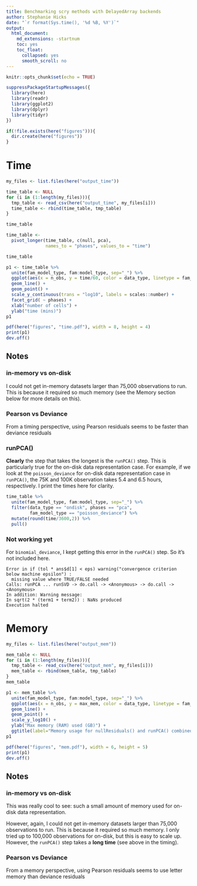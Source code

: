 ```yaml
---
title: Benchmarking scry methods with DelayedArray backends
author: Stephanie Hicks
date: "`r format(Sys.time(), '%d %B, %Y')`"
output:
  html_document:
    md_extensions: -startnum
    toc: yes
    toc_float:
      collapsed: yes
      smooth_scroll: no
---
```


```r
knitr::opts_chunk$set(echo = TRUE)
```

```r
suppressPackageStartupMessages({
  library(here)
  library(readr)
  library(ggplot2)
  library(dplyr)
  library(tidyr)
})
```

```r
if(!file.exists(here("figures"))){
  dir.create(here("figures"))
}
```


# Time

```r
my_files <- list.files(here("output_time"))

time_table <- NULL
for (i in (1:length(my_files))){
  tmp_table <- read_csv(here("output_time", my_files[i]))
  time_table <- rbind(time_table, tmp_table)
}

time_table
```

```r
time_table <- 
  pivot_longer(time_table, c(null, pca), 
               names_to = "phases", values_to = "time")

time_table
```


```r
p1 <- time_table %>% 
  unite(fam_model_type, fam:model_type, sep="_") %>%
  ggplot(aes(x = n_obs, y = time/60, color = data_type, linetype = fam_model_type)) + 
  geom_line() + 
  geom_point() +
  scale_y_continuous(trans = "log10", labels = scales::number) + 
  facet_grid( ~ phases) + 
  xlab("number of cells") + 
  ylab("time (mins)") 
p1
```

```r
pdf(here("figures", "time.pdf"), width = 8, height = 4)
print(p1)
dev.off()
```




## Notes 

### in-memory vs on-disk

I could not get in-memory datasets larger than 75,000 observations to run. 
This is because it required so much memory (see the Memory section below for more details on this). 

### Pearson vs Deviance

From a timing perspective, using Pearson residuals seems to be faster than deviance residuals 


### runPCA() 

**Clearly** the step that takes the longest is the `runPCA()` step. 
This is particularly true for the on-disk data representation case. 
For example, if we look at the `poisson_deviance` for on-disk data representation case in `runPCA()`, the 75K and 100K observation takes 5.4 and 6.5 hours, respectively. 
I print the times here for clarity. 
```r
time_table %>% 
  unite(fam_model_type, fam:model_type, sep="_") %>%
  filter(data_type == "ondisk", phases == "pca",
         fam_model_type == "poisson_deviance") %>%
  mutate(round(time/3600,2)) %>%
  pull() 
```


### Not working yet

For `binomial_deviance`, I kept getting this error in the `runPCA()` step. So it's not included here. 

```
Error in if (tol * ans$d[1] < eps) warning("convergence criterion below machine epsilon") : 
  missing value where TRUE/FALSE needed
Calls: runPCA ... runSVD -> do.call -> <Anonymous> -> do.call -> <Anonymous>
In addition: Warning message:
In sqrt(2 * (term1 + term2)) : NaNs produced
Execution halted
```


# Memory 

```r
my_files <- list.files(here("output_mem"))

mem_table <- NULL
for (i in (1:length(my_files))){
  tmp_table <- read_csv(here("output_mem", my_files[i]))
  mem_table <- rbind(mem_table, tmp_table)
}
mem_table
```



```r
p1 <- mem_table %>% 
  unite(fam_model_type, fam:model_type, sep="_") %>%
  ggplot(aes(x = n_obs, y = max_mem, color = data_type, linetype = fam_model_type)) + 
  geom_line() +
  geom_point() + 
  scale_y_log10() + 
  ylab("Max memory (RAM) used (GB)") + 
  ggtitle(label="Memory usage for nullResiduals() and runPCA() combined")
p1
```

```r
pdf(here("figures", "mem.pdf"), width = 6, height = 5)
print(p1)
dev.off()
```

## Notes 

### in-memory vs on-disk

This was really cool to see: such a small amount of memory used for on-disk data representation. 

However, again, I could not get in-memory datasets larger than 75,000 observations to run. 
This is because it required so much memory. 
I only tried up to 100,000 observations for on-disk, but this is easy to scale up.
However, the `runPCA()` step takes a **long time** (see above in the timing).  

### Pearson vs Deviance

From a memory perspective, using Pearson residuals seems to use letter memory than deviance residuals 



